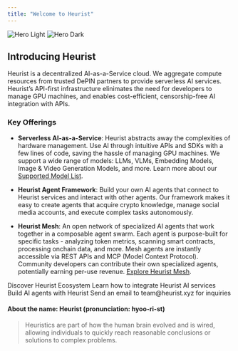 ```yaml
---
title: "Welcome to Heurist"
---
```


<img
  className="block dark:hidden"
  src="/images/hero/light.png"
  alt="Hero Light"
/>
<img
  className="hidden dark:block"
  src="/images/hero/dark.png"
  alt="Hero Dark"
/>

## Introducing Heurist

Heurist is a decentralized AI-as-a-Service cloud. We aggregate compute resources from trusted DePIN partners to provide serverless AI services. Heurist’s API-first infrastructure elinimates the need for developers to manage GPU machines, and enables cost-efficient, censorship-free AI integration with APIs.

### Key Offerings

- **Serverless AI-as-a-Service**: Heurist abstracts away the complexities of hardware management. Use AI through intuitive APIs and SDKs with a few lines of code, saving the hassle of managing GPU machines. We support a wide range of models: LLMs, VLMs, Embedding Models, Image & Video Generation Models, and more. Learn more about our [Supported Model List](https://docs.heurist.ai/dev-guide/supported-models).

- **Heurist Agent Framework**: Build your own AI agents that connect to Heurist services and interact with other agents. Our framework makes it easy to create agents that acquire crypto knowledge, manage social media accounts, and execute complex tasks autonomously.

- **Heurist Mesh**: An open network of specialized AI agents that work together in a composable agent swarm. Each agent is purpose-built for specific tasks - analyzing token metrics, scanning smart contracts, processing onchain data, and more. Mesh agents are instantly accessible via REST APIs and MCP (Model Context Protocol). Community developers can contribute their own specialized agents, potentially earning per-use revenue. [Explore Heurist Mesh](https://docs.heurist.ai/agent-framework/heurist-mesh).

<CardGroup cols={2}>
  <Card
    title="Explore Heurist Ecosystem"
    icon="globe"
    href="https://www.heurist.ai/ecosystem"
  >
    Discover Heurist Ecosystem
  </Card>
  <Card
    title="Start Building with Heurist"
    icon="code"
    href="https://docs.heurist.ai/dev-guide/integration-overview"
  >
    Learn how to integrate Heurist AI services
  </Card>
</CardGroup>

<CardGroup cols={2}>
  <Card
    title="Heurist Agent Framework"
    icon="code"
    href="https://agent.heurist.ai/"
  >
    Build AI agents with Heurist
  </Card>
  <Card
    title="Contact us"
    icon="envelope"
    href="mailto:team@heurist.xyz"
  >
    Send an email to team@heurist.xyz for inquiries
  </Card>
</CardGroup>

#### About the name: Heurist (pronunciation: hyoo-ri-st)

> Heuristics are part of how the human brain evolved and is wired, allowing individuals to quickly reach reasonable conclusions or solutions to complex problems.
